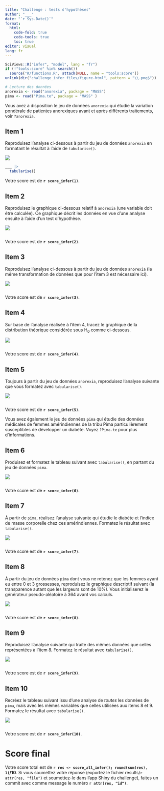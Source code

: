 ```yaml
---
title: "Challenge : tests d'hypothèses"
author: "___"
date: "`r Sys.Date()`"
format:
  html:
    code-fold: true
    code-tools: true
    toc: true
editor: visual
lang: fr
---
```


```r
SciViews::R("infer", "model", lang = "fr")
if (!"tools:score" %in% search())
  source("R/functions.R", attach(NULL, name = "tools:score"))
unlink(dir("challenge_infer_files/figure-html", pattern = "\\.png$"))

# Lecture des données
anorexia <- read("anorexia", package = "MASS")
pima <- read("Pima.te", package = "MASS" )
```

Vous avez à disposition le jeu de données `anorexia` qui étudie la variation pondérale de patientes anorexiques avant et après différents traitements, voir `?anorexia`.

## Item 1

Reproduisez l'analyse ci-dessous à partir du jeu de données `anorexia` en formatant le résultat à l'aide de `tabularise()`.

![](figures/infer01-1.png)

```r
___ |>
  tabularise()
```

Votre score est de **`r score_infer(1)`**.

## Item 2

Reproduisez le graphique ci-dessous relatif à `anorexia` (une variable doit être calculée). Ce graphique décrit les données en vue d'une analyse ensuite à l'aide d'un test d'hypothèse.

![](figures/infer02-1.png)

```r

```

Votre score est de **`r score_infer(2)`**.

## Item 3

Reproduisez l'analyse ci-dessous à partir du jeu de données `anorexia` (la même transformation de données que pour l'item 3 est nécessaire ici).

![](figures/infer03-1.png)

```r

```

Votre score est de **`r score_infer(3)`**.

## Item 4

Sur base de l'analyse réalisée à l'item 4, tracez le graphique de la distribution théorique considérée sous H~0~ comme ci-dessous.

![](figures/infer04-1.png)

```r

```

Votre score est de **`r score_infer(4)`**.

## Item 5

Toujours à partir du jeu de données `anorexia`, reproduisez l'analyse suivante que vous formatez avec `tabularise()`.

![](figures/infer05-1.png)

```r

```

Votre score est de **`r score_infer(5)`**.

Vous avez également le jeu de données `pima` qui étudie des données médicales de femmes amérindiennes de la tribu Pima particulièrement susceptibles de développer un diabète. Voyez `?Pima.te` pour plus d'informations.

## Item 6

Produisez et formatez le tableau suivant avec `tabularise()`, en partant du jeu de données `pima`.

![](figures/infer06-1.png)

```r

```

Votre score est de **`r score_infer(6)`**.

## Item 7

À partir de `pima`, réalisez l'analyse suivante qui étudie le diabète et l'indice de masse corporelle chez ces amérindiennes. Formatez le résultat avec `tabularise()`.

![](figures/infer07-1.png)

```r

```

Votre score est de **`r score_infer(7)`**.

## Item 8

À partir du jeu de données `pima` dont vous ne retenez que les femmes ayant eu entre 0 et 3 grossesses, reproduisez le graphique descriptif suivant (la transparence autant que les largeurs sont de 10%). Vous initialiserez le générateur pseudo-aléatoire à 364 avant vos calculs.

![](figures/infer08-1.png)

```r

```

Votre score est de **`r score_infer(8)`**.

## Item 9

Reproduisez l'analyse suivante qui traite des mêmes données que celles représentées à l'item 8. Formatez le résultat avec `tabularise()`.

![](figures/infer09-1.png)

```r

```

Votre score est de **`r score_infer(9)`**.

## Item 10

Recréez le tableau suivant issu d'une analyse de *toutes* les données de `pima`, mais avec les mêmes variables que celles utilisées aux items 8 et 9. Formatez le résultat avec `tabularise()`.

![](figures/infer10-1.png)

```r

```

Votre score est de **`r score_infer(10)`**.

# Score final

Votre score total est de **`r res <- score_all_infer(); round(sum(res), 1)`/10**. Si vous soumettez votre réponse (exportez le fichier results/`r  attr(res, "file")` et soumettez-le dans l'app Shiny du challenge), faites un commit avec comme message le numéro **`r attr(res, "id")`**.
